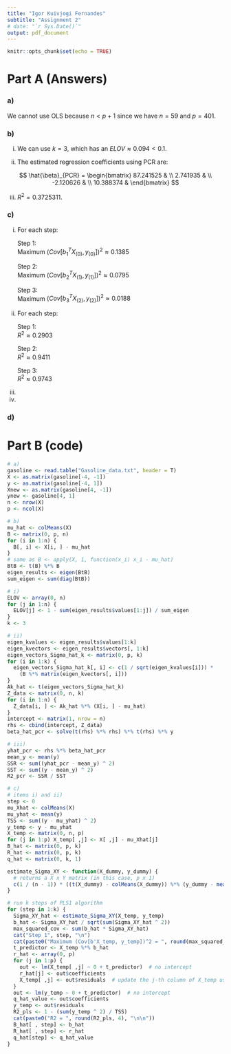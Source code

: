 ```yaml
---
title: "Igor Kuivjogi Fernandes"
subtitle: "Assignment 2"
# date: "`r Sys.Date()`"
output: pdf_document
---
```


```r
knitr::opts_chunk$set(echo = TRUE)
```

# Part A (Answers)

### a)

We cannot use OLS because $n < p + 1$ since we have $n = 59$ and $p = 401$.
  

### b)

  i) We can use $k = 3$, which has an $ELOV \approx 0.094 < 0.1$.   

  ii) The estimated regression coefficients using PCR are:
  
  $$
  \hat{\beta}_{PCR} = \begin{bmatrix}
  87.241525 & \\
  2.741935 & \\
  -2.120626 & \\
  10.388374 &
  \end{bmatrix}
  $$

  iii) $R^2 = 0.3725311$.


### c)

  i) For each step:   
  
      Step 1:    
      Maximum $(Cov[b_1^TX_{(0)}, y_{(0)}])^2 \approx 0.1385$ 

      Step 2:    
      Maximum $(Cov[b_2^TX_{(1)}, y_{(1)}])^2 \approx 0.0795$ 

      Step 3:    
      Maximum $(Cov[b_3^TX_{(2)}, y_{(2)}])^2 \approx 0.0188$  

  ii) For each step:   
  
      Step 1:   
      $R^2 \approx 0.2903$
  
      Step 2:   
      $R^2 \approx 0.9411$
  
      Step 3:   
      $R^2 \approx 0.9743$

  iii)

  iv)


### d)


# Part B (code)

```r
# a)
gasoline <- read.table("Gasoline_data.txt", header = T)
X <- as.matrix(gasoline[-4, -1])
y <- as.matrix(gasoline[-4, 1])
Xnew <- as.matrix(gasoline[4, -1])
ynew <- gasoline[4, 1]
n <- nrow(X)
p <- ncol(X)
```


```r
# b)
mu_hat <- colMeans(X)
B <- matrix(0, p, n)
for (i in 1:n) {
  B[, i] <- X[i, ] - mu_hat
}
# same as B <- apply(X, 1, function(x_i) x_i - mu_hat)
BtB <- t(B) %*% B
eigen_results <- eigen(BtB)
sum_eigen <- sum(diag(BtB))

# i)
ELOV <- array(0, n)
for (j in 1:n) {
  ELOV[j] <- 1 - sum(eigen_results$values[1:j]) / sum_eigen
}
k <- 3

# ii)
eigen_kvalues <- eigen_results$values[1:k]
eigen_kvectors <- eigen_results$vectors[, 1:k]
eigen_vectors_Sigma_hat_k <- matrix(0, p, k)
for (i in 1:k) {
  eigen_vectors_Sigma_hat_k[, i] <- c(1 / sqrt(eigen_kvalues[i])) * 
    (B %*% matrix(eigen_kvectors[, i]))
}
Ak_hat <- t(eigen_vectors_Sigma_hat_k)
Z_data <- matrix(0, n, k)
for (i in 1:n) {
  Z_data[i, ] <- Ak_hat %*% (X[i, ] - mu_hat)
}
intercept <- matrix(1, nrow = n)
rhs <- cbind(intercept, Z_data)
beta_hat_pcr <- solve(t(rhs) %*% rhs) %*% t(rhs) %*% y

# iii)
yhat_pcr <- rhs %*% beta_hat_pcr
mean_y <- mean(y)
SSR <- sum((yhat_pcr - mean_y) ^ 2)
SST <- sum((y - mean_y) ^ 2)
R2_pcr <- SSR / SST
```


```r
# c)
# items i) and ii)
step <- 0
mu_Xhat <- colMeans(X)
mu_yhat <- mean(y)
TSS <- sum((y - mu_yhat) ^ 2)
y_temp <- y - mu_yhat
X_temp <- matrix(0, n, p)
for (j in 1:p) X_temp[ ,j] <- X[ ,j] - mu_Xhat[j]
B_hat <- matrix(0, p, k)
R_hat <- matrix(0, p, k)
q_hat <- matrix(0, k, 1)

estimate_Sigma_XY <- function(X_dummy, y_dummy) {
  # returns a X x Y matrix (in this case, p x 1)
  c(1 / (n - 1)) * ((t(X_dummy) - colMeans(X_dummy)) %*% (y_dummy - mean(y_dummy)))
}

# run k steps of PLS1 algorithm
for (step in 1:k) {
  Sigma_XY_hat <- estimate_Sigma_XY(X_temp, y_temp)
  b_hat <- Sigma_XY_hat / sqrt(sum(Sigma_XY_hat ^ 2))
  max_squared_cov <- sum(b_hat * Sigma_XY_hat)
  cat("Step 1", step, "\n")
  cat(paste0("Maximum (Cov[b'X_temp, y_temp])^2 = ", round(max_squared_cov, 4)), "\n")
  t_predictor <- X_temp %*% b_hat
  r_hat <- array(0, p)
  for (j in 1:p) {
    out <- lm(X_temp[ ,j] ~ 0 + t_predictor)  # no intercept
    r_hat[j] <- out$coefficients
    X_temp[ ,j] <- out$residuals  # update the j-th column of X_temp using residual
  }
  out <- lm(y_temp ~ 0 + t_predictor)  # no intercept
  q_hat_value <- out$coefficients
  y_temp <- out$residuals
  R2_pls <- 1 - (sum(y_temp ^ 2) / TSS)
  cat(paste0("R2 = ", round(R2_pls, 4), "\n\n"))
  B_hat[ , step] <- b_hat
  R_hat[ , step] <- r_hat
  q_hat[step] <- q_hat_value
}
```

